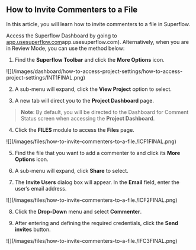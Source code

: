 ## How to Invite Commenters to a File

In this article, you will learn how to invite commenters to a file in Superflow.

Access the Superflow Dashboard by going to [app.usesuperflow.com](app.usesuperflow.com)app.usesuperflow.com). Alternatively, when you are in Review Mode, you can use the method below:

1. Find the **Superflow Toolbar** and click the **More Options** icon.

<Frame>
![](/images/dashboard/how-to-access-project-settings/how-to-access-project-settings/INT1FINAL.png)
</Frame>

2. A sub-menu will expand, click the **View Project** option to select.

3. A new tab will direct you to the **Project Dashboard** page.

> **Note**: By default, you will be directed to the Dashboard for Comment Status screen when accessing the **Project Dashboard**.

4. Click the **FILES** module to access the **Files** page.

<Frame>
![](/images/files/how-to-invite-commenters-to-a-file./ICF1FINAL.png)
</Frame>

5. Find the file that you want to add a commenter to and click its **More Options** icon.

6. A sub-menu will expand, click **Share** to select.

7. The **Invite Users** dialog box will appear. In the **Email** field, enter the user’s email address.

<Frame>
![](/images/files/how-to-invite-commenters-to-a-file./ICF2FINAL.png)
</Frame>

8. Click the **Drop-Down** menu and select **Commenter**.

9. After entering and defining the required credentials, click the **Send invites** button.

<Frame>
![](/images/files/how-to-invite-commenters-to-a-file./IFC3FINAL.png)
</Frame>




